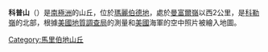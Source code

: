 {{Coord|75|7|S|114|47|W|source:GNIS|display=title}}

'''科普山'''（{{lang-en|Cope Hill}}）是[[南極洲|南極洲]]的山丘，位於[[瑪麗伯德地|瑪麗伯德地]]，處於[[曼富爾嶺|曼富爾嶺]]以西2公里，是[[科勒嶺|科勒嶺]]的北部，根據[[美國地質調查局|美國地質調查局]]的測量和[[美國|美國]]海軍的空中照片被繪入地圖。

{{DEFAULTSORT:Cope Hill}}
[[Category:馬里伯地山丘|Category:馬里伯地山丘]]


{{MarieByrdLand-geo-stub}}